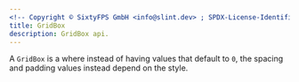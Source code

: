 ```yaml
---
<!-- Copyright © SixtyFPS GmbH <info@slint.dev> ; SPDX-License-Identifier: MIT -->
title: GridBox
description: GridBox api.
---
```



A `GridBox` is a <Link type="GridLayout" /> where instead of having values that default to `0`, the spacing and padding values instead
depend on the style.
